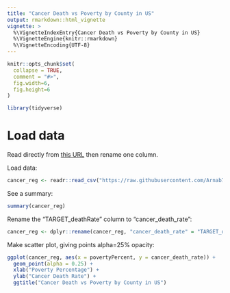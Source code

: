 ```yaml
---
title: "Cancer Death vs Poverty by County in US"
output: rmarkdown::html_vignette
vignette: >
  %\VignetteIndexEntry{Cancer Death vs Poverty by County in US}
  %\VignetteEngine{knitr::rmarkdown}
  %\VignetteEncoding{UTF-8}
---
```


```r
knitr::opts_chunk$set(
  collapse = TRUE,
  comment = "#>",
  fig.width=6,
  fig.height=6
)
```

```r
library(tidyverse)
```

# Load data

Read directly from [this URL](https://raw.githubusercontent.com/Arnab777as3uj/STAT6021-Cancer-Prediction-Project/master/cancer_reg.csv) then rename one column.

Load data:
```r
cancer_reg <- readr::read_csv("https://raw.githubusercontent.com/Arnab777as3uj/STAT6021-Cancer-Prediction-Project/master/cancer_reg.csv")
```

See a summary:
```r
summary(cancer_reg)
```

Rename the "TARGET_deathRate" column to "cancer_death_rate":
```r
cancer_reg <- dplyr::rename(cancer_reg, "cancer_death_rate" = "TARGET_deathRate")
```

Make scatter plot, giving points alpha=25% opacity:
```r
ggplot(cancer_reg, aes(x = povertyPercent, y = cancer_death_rate)) +
  geom_point(alpha = 0.25) +
  xlab("Poverty Percentage") +
  ylab("Cancer Death Rate") +
  ggtitle("Cancer Death vs Poverty by County in US")
```

